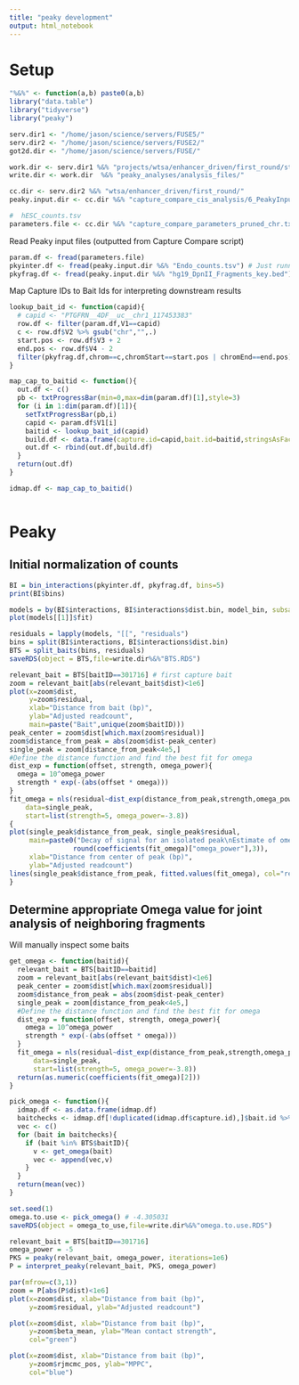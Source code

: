 ```yaml
---
title: "peaky development"
output: html_notebook
---
```


# Setup 

```r

"%&%" <- function(a,b) paste0(a,b)
library("data.table")
library("tidyverse")
library("peaky")

serv.dir1 <- "/home/jason/science/servers/FUSE5/"
serv.dir2 <- "/home/jason/science/servers/FUSE2/"
got2d.dir <- "/home/jason/science/servers/FUSE/" 

work.dir <- serv.dir1 %&% "projects/wtsa/enhancer_driven/first_round/statistical_anlayses/"
write.dir <- work.dir  %&% "peaky_analyses/analysis_files/"

cc.dir <- serv.dir2 %&% "wtsa/enhancer_driven/first_round/"
peaky.input.dir <- cc.dir %&% "capture_compare_cis_analysis/6_PeakyInputs/"

#  hESC_counts.tsv  
parameters.file <- cc.dir %&% "capture_compare_parameters_pruned_chr.txt" 

```



Read Peaky input files (outputted from Capture Compare script)

```r

param.df <- fread(parameters.file)
pkyinter.df <- fread(peaky.input.dir %&% "Endo_counts.tsv") # Just running on Endos for now 
pkyfrag.df <- fread(peaky.input.dir %&% "hg19_DpnII_Fragments_key.bed")

```


Map Capture IDs to Bait Ids for interpreting downstream results 

```r

lookup_bait_id <- function(capid){
  # capid <- "PTGFRN__4DF__uc__chr1_117453383"
  row.df <- filter(param.df,V1==capid)
  c <- row.df$V2 %>% gsub("chr","",.)
  start.pos <- row.df$V3 + 2 
  end.pos <- row.df$V4 - 2
  filter(pkyfrag.df,chrom==c,chromStart==start.pos | chromEnd==end.pos)$ID 
}

map_cap_to_baitid <- function(){
  out.df <- c()
  pb <- txtProgressBar(min=0,max=dim(param.df)[1],style=3)
  for (i in 1:dim(param.df)[1]){
    setTxtProgressBar(pb,i)
    capid <- param.df$V1[i]
    baitid <- lookup_bait_id(capid)
    build.df <- data.frame(capture.id=capid,bait.id=baitid,stringsAsFactors = F)
    out.df <- rbind(out.df,build.df)
  }
  return(out.df)
}


```


```r

idmap.df <- map_cap_to_baitid()



```


# Peaky 

## Initial normalization of counts


```r

BI = bin_interactions(pkyinter.df, pkyfrag.df, bins=5)
print(BI$bins)

```


```r

models = by(BI$interactions, BI$interactions$dist.bin, model_bin, subsample_size=1000)
plot(models[[1]]$fit)

residuals = lapply(models, "[[", "residuals")
bins = split(BI$interactions, BI$interactions$dist.bin)
BTS = split_baits(bins, residuals)
saveRDS(object = BTS,file=write.dir%&%"BTS.RDS")


```


```r

relevant_bait = BTS[baitID==301716] # first capture bait 
zoom = relevant_bait[abs(relevant_bait$dist)<1e6]
plot(x=zoom$dist, 
     y=zoom$residual, 
     xlab="Distance from bait (bp)", 
     ylab="Adjusted readcount",
     main=paste("Bait",unique(zoom$baitID)))
peak_center = zoom$dist[which.max(zoom$residual)]
zoom$distance_from_peak = abs(zoom$dist-peak_center)
single_peak = zoom[distance_from_peak<4e5,]
#Define the distance function and find the best fit for omega
dist_exp = function(offset, strength, omega_power){
  omega = 10^omega_power
  strength * exp(-(abs(offset * omega)))
}
fit_omega = nls(residual~dist_exp(distance_from_peak,strength,omega_power), 
    data=single_peak, 
    start=list(strength=5, omega_power=-3.8))
{
plot(single_peak$distance_from_peak, single_peak$residual, 
     main=paste0("Decay of signal for an isolated peak\nEstimate of omega = 10^",
                round(coefficients(fit_omega)["omega_power"],3)),
     xlab="Distance from center of peak (bp)",
     ylab="Adjusted readcount")
lines(single_peak$distance_from_peak, fitted.values(fit_omega), col="red", lwd=3)
}
```


## Determine appropriate Omega value for joint analysis of neighboring fragments 

Will manually inspect some baits 


```r

get_omega <- function(baitid){
  relevant_bait = BTS[baitID==baitid]
  zoom = relevant_bait[abs(relevant_bait$dist)<1e6]
  peak_center = zoom$dist[which.max(zoom$residual)]
  zoom$distance_from_peak = abs(zoom$dist-peak_center)
  single_peak = zoom[distance_from_peak<4e5,]
  #Define the distance function and find the best fit for omega
  dist_exp = function(offset, strength, omega_power){
    omega = 10^omega_power
    strength * exp(-(abs(offset * omega)))
  }
  fit_omega = nls(residual~dist_exp(distance_from_peak,strength,omega_power), 
      data=single_peak, 
      start=list(strength=5, omega_power=-3.8))  
  return(as.numeric(coefficients(fit_omega)[2]))
}

pick_omega <- function(){
  idmap.df <- as.data.frame(idmap.df)
  baitchecks <- idmap.df[!duplicated(idmap.df$capture.id),]$bait.id %>% sample(.,size=10,replace=FALSE)
  vec <- c()
  for (bait in baitchecks){
    if (bait %in% BTS$baitID){
      v <- get_omega(bait)
      vec <- append(vec,v)
    }
  }
  return(mean(vec))
}


```


```r

set.seed(1)
omega.to.use <- pick_omega() # -4.305031
saveRDS(object = omega_to_use,file=write.dir%&%"omega.to.use.RDS")

```



```r

relevant_bait = BTS[baitID==301716]
omega_power = -5
PKS = peaky(relevant_bait, omega_power, iterations=1e6)
P = interpret_peaky(relevant_bait, PKS, omega_power)

par(mfrow=c(3,1))
zoom = P[abs(P$dist)<1e6]
plot(x=zoom$dist, xlab="Distance from bait (bp)",
     y=zoom$residual, ylab="Adjusted readcount")

plot(x=zoom$dist, xlab="Distance from bait (bp)",
     y=zoom$beta_mean, ylab="Mean contact strength",
     col="green")

plot(x=zoom$dist, xlab="Distance from bait (bp)",
     y=zoom$rjmcmc_pos, ylab="MPPC",
     col="blue")
```

